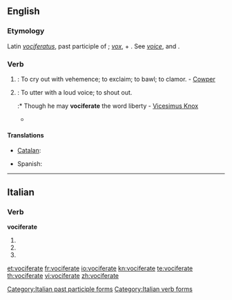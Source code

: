 ==English==

===Etymology===
Latin ''[[vociferatus]]'', past participle of {{term|vociferari||to vociferate}}; ''[[vox]]'', {{term|vocis||voice}} + {{term|ferre||to bear}}.  See ''[[voice]]'', and {{term|bear||to carry}}.

===Verb===
{{en-verb|vociferat|ing}}

# {{intransitive}}: To cry out with vehemence; to exclaim; to bawl; to clamor. - [[w:William Cowper|Cowper]]
# {{transitive}}: To utter with a loud voice; to shout out.
#:* Though he may '''vociferate''' the word liberty - [[w:Vicesimus Knox|Vicesimus Knox]]
#* {{RQ:Wodehouse Offing|XVIII|At the end of this period she found speech. “Of all the damn silly fatheaded things!” she '''vociferated''', if that's the word. [...] something had occurred to wake the fiend that slept in him. “Dahlia!” he ... yes better make it '''vociferated''' once more, I'm pretty sure it's the word I want.}}

====Translations====
{{trans-top|to cry out with vehemence}}
* [[Catalan]]: {{t|ca|vociferar}}
{{trans-mid}}
* Spanish: {{t|es|vociferar}}
{{trans-bottom}}

----

==Italian==

===Verb===
'''vociferate'''

# {{form of|[[second-person|Second-person]] [[plural]] [[present tense]]|vociferare|lang=Italian}}
# {{form of|Second-person plural [[imperative]]|vociferare|lang=Italian}}
# {{form of|[[feminine|Feminine]] plural|vociferato}}

[[Category:Italian past participle forms]]
[[Category:Italian verb forms]]

[[et:vociferate]]
[[fr:vociferate]]
[[io:vociferate]]
[[kn:vociferate]]
[[te:vociferate]]
[[th:vociferate]]
[[vi:vociferate]]
[[zh:vociferate]]